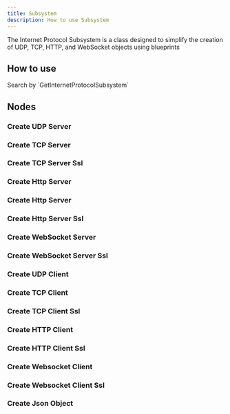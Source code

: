 ```yaml
---
title: Subsystem
description: How to use Subsystem
---
```



The Internet Protocol Subsystem is a class designed to simplify the creation of UDP, TCP, HTTP, and WebSocket objects using blueprints

## How to use

<Steps>
    <Step>
        Search by `GetInternetProtocolSubsystem`
        <ImageZoom
            src="/img/subsystem/searchbox.png"
            alt="subsystem"
            width={405}
            height={404}
        />
    </Step>
</Steps>

## Nodes

### Create UDP Server

<ImageZoom
    src="/img/subsystem/createudpserver.png"
    alt="subsystem"
    width={267}
    height={214}
/>

### Create TCP Server

<ImageZoom
    src="/img/subsystem/createtcpserver.png"
    alt="subsystem"
    width={267}
    height={214}
/>

### Create TCP Server Ssl

<ImageZoom
    src="/img/subsystem/createtcpserverssl.png"
    alt="subsystem"
    width={267}
    height={214}
/>

### Create Http Server

<ImageZoom
    src="/img/subsystem/createhttpserver.png"
    alt="subsystem"
    width={267}
    height={214}
/>

### Create Http Server

<ImageZoom
    src="/img/subsystem/createhttpserver.png"
    alt="subsystem"
    width={267}
    height={214}
/>

### Create Http Server Ssl

<ImageZoom
    src="/img/subsystem/createhttpserverssl.png"
    alt="subsystem"
    width={267}
    height={214}
/>

### Create WebSocket Server

<ImageZoom
    src="/img/subsystem/createwebsocketserver.png"
    alt="subsystem"
    width={267}
    height={214}
/>

### Create WebSocket Server Ssl

<ImageZoom
    src="/img/subsystem/createwebsocketserverssl.png"
    alt="subsystem"
    width={267}
    height={214}
/>

### Create UDP Client

<ImageZoom
    src="/img/subsystem/createudpclient.png"
    alt="subsystem"
    width={267}
    height={214}
/>

### Create TCP Client

<ImageZoom
    src="/img/subsystem/createtcpclient.png"
    alt="subsystem"
    width={267}
    height={214}
/>

### Create TCP Client Ssl

<ImageZoom
    src="/img/subsystem/createtcpclientssl.png"
    alt="subsystem"
    width={267}
    height={214}
/>

### Create HTTP Client

<ImageZoom
    src="/img/subsystem/createhttpclient.png"
    alt="subsystem"
    width={267}
    height={214}
/>

### Create HTTP Client Ssl

<ImageZoom
    src="/img/subsystem/createhttpclientssl.png"
    alt="subsystem"
    width={267}
    height={214}
/>

### Create Websocket Client

<ImageZoom
    src="/img/subsystem/createwebsocketclient.png"
    alt="subsystem"
    width={267}
    height={214}
/>

### Create Websocket Client Ssl

<ImageZoom
    src="/img/subsystem/createwebsocketclientssl.png"
    alt="subsystem"
    width={267}
    height={214}
/>

### Create Json Object

<ImageZoom
    src="/img/subsystem/createjson.png"
    alt="subsystem"
    width={267}
    height={198}
/>
